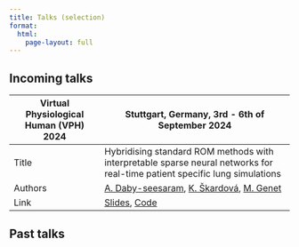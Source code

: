 ```yaml
---
title: Talks (selection)
format:
  html:
    page-layout: full
---
```


## Incoming talks

+----------------------------------------+-------------------------------------------------------------------------------------+
| Virtual Physiological Human (VPH) 2024 | Stuttgart, Germany, 3rd - 6th of September 2024                                     |
+========================================+=====================================================================================+
| Title                                  | Hybridising standard ROM methods with interpretable sparse neural networks          |
|                                        |for real-time patient specific lung simulations                                      |
+----------------------------------------+-------------------------------------------------------------------------------------+
| Authors                                | <a href="index.qmd">A. Daby-seesaram<a>,                                            |
|                                        | <a href="https://m3disim.saclay.inria.fr/people/katerina-skardova/">K. Škardová<a>, |
|                                        | <a href="https://mgenet.github.io/">M. Genet<a>                                     |
+----------------------------------------+-------------------------------------------------------------------------------------+
| Link                                   | [Slides](Resources/Documents/Presentations/VPH2024/TODO.html),                      |
|                                        |                                [Code](https://pypi.org/project/NeuROM-Py/)          |
+----------------------------------------+-------------------------------------------------------------------------------------+



## Past talks